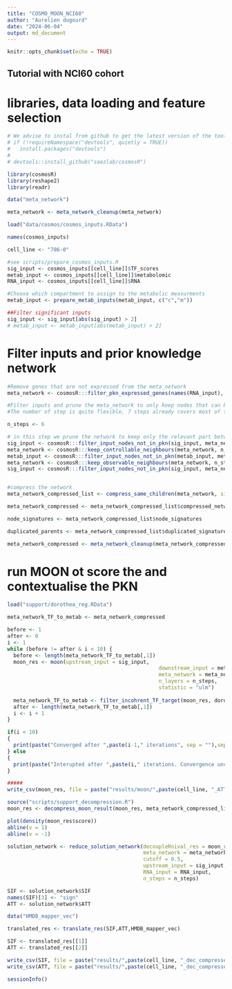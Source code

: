 ```yaml
---
title: "COSMO_MOON_NCI60"
author: "Aurelien dugourd"
date: "2024-06-04"
output: md_document
---
```


```r
knitr::opts_chunk$set(echo = TRUE)
```

## Tutorial with NCI60 cohort

# libraries, data loading and feature selection

```r
# We advise to instal from github to get the latest version of the tool.
# if (!requireNamespace("devtools", quietly = TRUE))
#   install.packages("devtools")
# 
# devtools::install_github("saezlab/cosmosR")

library(cosmosR)
library(reshape2)
library(readr)

data("meta_network")

meta_network <- meta_network_cleanup(meta_network)

load("data/cosmos/cosmos_inputs.RData")

names(cosmos_inputs)

cell_line <- "786-0"

#see scripts/prepare_cosmos_inputs.R
sig_input <- cosmos_inputs[[cell_line]]$TF_scores
metab_input <- cosmos_inputs[[cell_line]]$metabolomic
RNA_input <- cosmos_inputs[[cell_line]]$RNA
```

```r
#Choose which compartment to assign to the metabolic measurments
metab_input <- prepare_metab_inputs(metab_input, c("c","m"))

##Filter significant inputs
sig_input <- sig_input[abs(sig_input) > 2]
# metab_input <- metab_input[abs(metab_input) > 2]
```

# Filter inputs and prior knowledge network

```r
#Remove genes that are not expressed from the meta_network
meta_network <- cosmosR:::filter_pkn_expressed_genes(names(RNA_input), meta_pkn = meta_network)

#Filter inputs and prune the meta_network to only keep nodes that can be found downstream of the inputs
#The number of step is quite flexible, 7 steps already covers most of the network

n_steps <- 6

# in this step we prune the network to keep only the relevant part between upstream and downstream nodes
sig_input <- cosmosR:::filter_input_nodes_not_in_pkn(sig_input, meta_network)
meta_network <- cosmosR:::keep_controllable_neighbours(meta_network, n_steps, names(sig_input))
metab_input <- cosmosR:::filter_input_nodes_not_in_pkn(metab_input, meta_network)
meta_network <- cosmosR:::keep_observable_neighbours(meta_network, n_steps, names(metab_input))
sig_input <- cosmosR:::filter_input_nodes_not_in_pkn(sig_input, meta_network)


#compress the network
meta_network_compressed_list <- compress_same_children(meta_network, sig_input = sig_input, metab_input = metab_input)

meta_network_compressed <- meta_network_compressed_list$compressed_network

node_signatures <- meta_network_compressed_list$node_signatures

duplicated_parents <- meta_network_compressed_list$duplicated_signatures

meta_network_compressed <- meta_network_cleanup(meta_network_compressed)
```

# run MOON ot score the and contextualise the PKN

```r
load("support/dorothea_reg.RData")

meta_network_TF_to_metab <- meta_network_compressed

before <- 1
after <- 0
i <- 1
while (before != after & i < 10) {
  before <- length(meta_network_TF_to_metab[,1])
  moon_res <- moon(upstream_input = sig_input, 
                                                 downstream_input = metab_input, 
                                                 meta_network = meta_network_TF_to_metab, 
                                                 n_layers = n_steps, 
                                                 statistic = "ulm") 
  
  meta_network_TF_to_metab <- filter_incohrent_TF_target(moon_res, dorothea_reg, meta_network_TF_to_metab, RNA_input)
  after <- length(meta_network_TF_to_metab[,1])
  i <- i + 1
}

if(i < 10)
{
  print(paste("Converged after ",paste(i-1," iterations", sep = ""),sep = ""))
} else
{
  print(paste("Interupted after ",paste(i," iterations. Convergence uncertain.", sep = ""),sep = ""))
}

#####
write_csv(moon_res, file = paste("results/moon/",paste(cell_line, "_ATT_decouplerino_full.csv",sep = ""), sep = ""))
```

```r
source("scripts/support_decompression.R")
moon_res <- decompress_moon_result(moon_res, meta_network_compressed_list, meta_network_TF_to_metab)

plot(density(moon_res$score))
abline(v = 1)
abline(v = -1)

solution_network <- reduce_solution_network(decoupleRnival_res = moon_res, 
                                            meta_network = meta_network,
                                            cutoff = 0.5, 
                                            upstream_input = sig_input, 
                                            RNA_input = RNA_input, 
                                            n_steps = n_steps)

SIF <- solution_network$SIF
names(SIF)[3] <- "sign"
ATT <- solution_network$ATT

data("HMDB_mapper_vec")

translated_res <- translate_res(SIF,ATT,HMDB_mapper_vec)

SIF <- translated_res[[1]]
ATT <- translated_res[[2]]

write_csv(SIF, file = paste("results/",paste(cell_line, "_dec_compressed_SIF.csv",sep = ""), sep = ""))
write_csv(ATT, file = paste("results/",paste(cell_line, "_dec_compressed_ATT.csv",sep = ""), sep = ""))
```

```r
sessionInfo()
```

